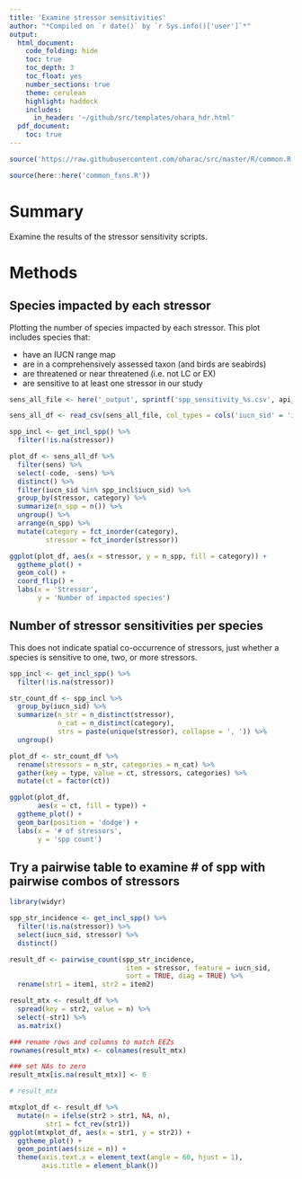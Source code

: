 ```yaml
---
title: 'Examine stressor sensitivities'
author: "*Compiled on `r date()` by `r Sys.info()['user']`*"
output: 
  html_document:
    code_folding: hide
    toc: true
    toc_depth: 3
    toc_float: yes
    number_sections: true
    theme: cerulean
    highlight: haddock
    includes: 
      in_header: '~/github/src/templates/ohara_hdr.html'
  pdf_document:
    toc: true
---
```


``` r
source('https://raw.githubusercontent.com/oharac/src/master/R/common.R')

source(here::here('common_fxns.R'))
```


# Summary

Examine the results of the stressor sensitivity scripts.

# Methods

## Species impacted by each stressor

Plotting the number of species impacted by each stressor.  This plot includes species that:

* have an IUCN range map
* are in a comprehensively assessed taxon (and birds are seabirds)
* are threatened or near threatened (i.e. not LC or EX)
* are sensitive to at least one stressor in our study

```r
sens_all_file <- here('_output', sprintf('spp_sensitivity_%s.csv', api_version))

sens_all_df <- read_csv(sens_all_file, col_types = cols('iucn_sid' = 'i'))

spp_incl <- get_incl_spp() %>%
  filter(!is.na(stressor))

plot_df <- sens_all_df %>%
  filter(sens) %>%
  select(-code, -sens) %>%
  distinct() %>%
  filter(iucn_sid %in% spp_incl$iucn_sid) %>%
  group_by(stressor, category) %>%
  summarize(n_spp = n()) %>%
  ungroup() %>%
  arrange(n_spp) %>%
  mutate(category = fct_inorder(category),
         stressor = fct_inorder(stressor))

ggplot(plot_df, aes(x = stressor, y = n_spp, fill = category)) +
  ggtheme_plot() +
  geom_col() +
  coord_flip() +
  labs(x = 'Stressor',
       y = 'Number of impacted species')
```

## Number of stressor sensitivities per species

This does not indicate spatial co-occurrence of stressors, just whether a species is sensitive to one, two, or more stressors.

```r

spp_incl <- get_incl_spp() %>%
  filter(!is.na(stressor))

str_count_df <- spp_incl %>%
  group_by(iucn_sid) %>%
  summarize(n_str = n_distinct(stressor),
            n_cat = n_distinct(category),
            strs = paste(unique(stressor), collapse = ', ')) %>%
  ungroup()

plot_df <- str_count_df %>%
  rename(stressors = n_str, categories = n_cat) %>%
  gather(key = type, value = ct, stressors, categories) %>%
  mutate(ct = factor(ct))

ggplot(plot_df,
       aes(x = ct, fill = type)) +
  ggtheme_plot() +
  geom_bar(position = 'dodge') +
  labs(x = '# of stressors',
       y = 'spp count')
```

## Try a pairwise table to examine # of spp with pairwise combos of stressors

```r
library(widyr)

spp_str_incidence <- get_incl_spp() %>%
  filter(!is.na(stressor)) %>%
  select(iucn_sid, stressor) %>%
  distinct()

result_df <- pairwise_count(spp_str_incidence,
                             item = stressor, feature = iucn_sid, 
                             sort = TRUE, diag = TRUE) %>%
  rename(str1 = item1, str2 = item2)

result_mtx <- result_df %>%
  spread(key = str2, value = n) %>%
  select(-str1) %>%
  as.matrix()

### rename rows and columns to match EEZs
rownames(result_mtx) <- colnames(result_mtx)

### set NAs to zero
result_mtx[is.na(result_mtx)] <- 0

# result_mtx

mtxplot_df <- result_df %>%
  mutate(n = ifelse(str2 > str1, NA, n),
         str1 = fct_rev(str1))
ggplot(mtxplot_df, aes(x = str1, y = str2)) +
  ggtheme_plot() +
  geom_point(aes(size = n)) +
  theme(axis.text.x = element_text(angle = 60, hjust = 1),
        axis.title = element_blank())
```
